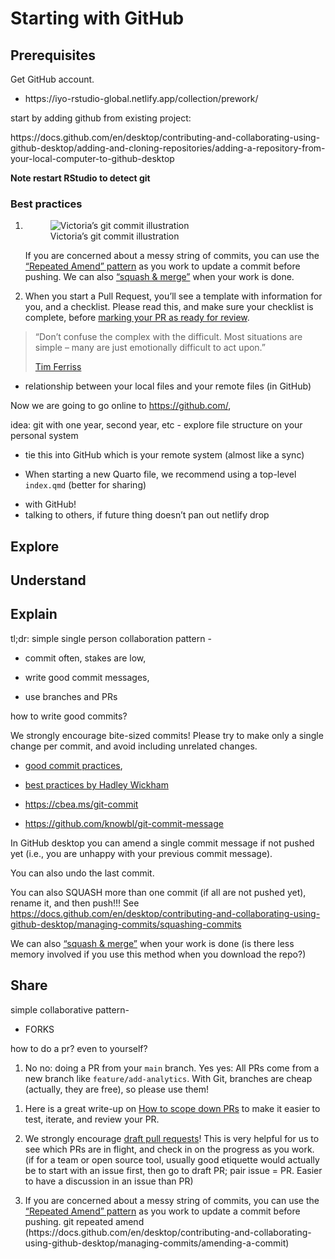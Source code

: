 # Starting with GitHub

## Prerequisites {.unnumbered}

Get GitHub account.

- https://iyo-rstudio-global.netlify.app/collection/prework/



start by adding github from existing project:

https://docs.github.com/en/desktop/contributing-and-collaborating-using-github-desktop/adding-and-cloning-repositories/adding-a-repository-from-your-local-computer-to-github-desktop

**Note restart RStudio to detect git**

### Best practices

1.  ![Victoria's git commit illustration](https://victoria.dev/blog/git-commit-practices-your-future-self-will-thank-you-for/cover_git-commit-art.png)

    If you are concerned about a messy string of commits, you can use the ["Repeated Amend" pattern](https://happygitwithr.com/repeated-amend.html) as you work to update a commit before pushing. We can also ["squash & merge"](https://docs.github.com/en/pull-requests/collaborating-with-pull-requests/incorporating-changes-from-a-pull-request/about-pull-request-merges#squash-and-merge-your-pull-request-commits) when your work is done.

2.  When you start a Pull Request, you'll see a template with information for you, and a checklist. Please read this, and make sure your checklist is complete, before [marking your PR as ready for review](https://docs.github.com/en/pull-requests/collaborating-with-pull-requests/proposing-changes-to-your-work-with-pull-requests/changing-the-stage-of-a-pull-request#marking-a-pull-request-as-ready-for-review).

> "Don't confuse the complex with the difficult. Most situations are simple -- many are just emotionally difficult to act upon."
>
> [Tim Ferriss](https://www.goodreads.com/quotes/1163373-don-t-confuse-the-complex-with-the-difficult-most-situations-are)

-   relationship between your local files and your remote files (in GitHub)

Now we are going to go online to <https://github.com/>,

idea: git with one year, second year, etc - explore file structure on your personal system

-   tie this into GitHub which is your remote system (almost like a sync)

-   When starting a new Quarto file, we recommend using a top-level `index.qmd` (better for sharing)

<!-- -->

-   with GitHub!
-   talking to others, if future thing doesn't pan out netlify drop

## Explore

## Understand

## Explain

tl;dr: simple single person collaboration pattern -

-   commit often, stakes are low,

-   write good commit messages,

-   use branches and PRs

how to write good commits?

We strongly encourage bite-sized commits! Please try to make only a single change per commit, and avoid including unrelated changes.

-   [good commit practices](https://victoria.dev/blog/git-commit-practices-your-future-self-will-thank-you-for/),

-   [best practices by Hadley Wickham](https://r-pkgs.org/git.html#commit-best-practices)

-   <https://cbea.ms/git-commit>

-   <https://github.com/knowbl/git-commit-message>

In GitHub desktop you can amend a single commit message if not pushed yet (i.e., you are unhappy with your previous commit message).

You can also undo the last commit.

You can also SQUASH more than one commit (if all are not pushed yet), rename it, and then push!!! See <https://docs.github.com/en/desktop/contributing-and-collaborating-using-github-desktop/managing-commits/squashing-commits>

We can also ["squash & merge"](https://docs.github.com/en/pull-requests/collaborating-with-pull-requests/incorporating-changes-from-a-pull-request/about-pull-request-merges#squash-and-merge-your-pull-request-commits) when your work is done (is there less memory involved if you use this method when you download the repo?)

## Share

simple collaborative pattern-

-   FORKS

how to do a pr? even to yourself?

1.  No no: doing a PR from your `main` branch. Yes yes: All PRs come from a new branch like `feature/add-analytics`. With Git, branches are cheap (actually, they are free), so please use them!

<!-- -->

1.  Here is a great write-up on [How to scope down PRs](https://www.netlify.com/blog/2020/03/31/how-to-scope-down-prs/) to make it easier to test, iterate, and review your PR.

2.  We strongly encourage [draft pull requests](https://github.blog/2019-02-14-introducing-draft-pull-requests/)! This is very helpful for us to see which PRs are in flight, and check in on the progress as you work. (if for a team or open source tool, usually good etiquette would actually be to start with an issue first, then go to draft PR; pair issue = PR. Easier to have a discussion in an issue than PR)

3.  If you are concerned about a messy string of commits, you can use the ["Repeated Amend" pattern](https://happygitwithr.com/repeated-amend.html) as you work to update a commit before pushing. git repeated amend (https://docs.github.com/en/desktop/contributing-and-collaborating-using-github-desktop/managing-commits/amending-a-commit)
